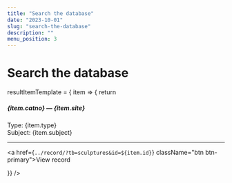 ```yaml
---
title: "Search the database"
date: "2023-10-01"
slug: "search-the-database"
description: ""
menu_position: 3
---
```




# Search the database

<Search
  source={{
    dTable: "sculptures"
  }}
  fieldList={{
    "site": "Site",
    "area": "Area",
    "catno": "Catalogue number",
    "type": "Type",
    "subject": "Subject"
  }}
    
  resultItemTemplate = { item => {
    return  <div className="card my-3" key={item.id}>
      <div className="card-body">
        <h5 className="card-title">{item.catno} — {item.site}</h5>
        <div className="card-text">
        <div>
          Type: {item.type}<br />
          Subject: {item.subject}
          <hr />
          <a href={`../record/?tb=sculptures&id=${item.id}`} className="btn btn-primary">View record</a>
        </div>
      </div>
    </div>
  </div>
  }}
/>